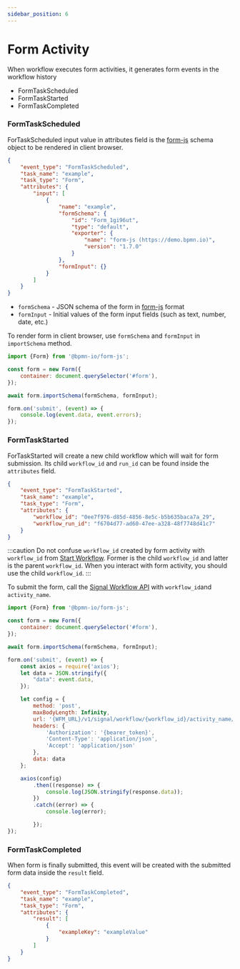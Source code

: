 ```yaml
---
sidebar_position: 6
---
```


# Form Activity

When workflow executes form activities, it generates form events in the workflow history

- FormTaskScheduled
- FormTaskStarted
- FormTaskCompleted

### FormTaskScheduled

ForTaskScheduled input value in attributes field is the [form-js](https://github.com/bpmn-io/form-js) schema object to
be rendered in client browser.

```json
{
    "event_type": "FormTaskScheduled",
    "task_name": "example",
    "task_type": "Form",
    "attributes": {
        "input": [
            {
                "name": "example",
                "formSchema": {
                    "id": "Form_1gi96ut",
                    "type": "default",
                    "exporter": {
                        "name": "form-js (https://demo.bpmn.io)",
                        "version": "1.7.0"
                    }
                },
                "formInput": {}
            }
        ]
    }
}
```

- `formSchema` - JSON schema of the form in [form-js](https://github.com/bpmn-io/form-js) format
- `formInput` - Initial values of the form input fields (such as text, number, date, etc.)

To render form in client browser, use `formSchema` and `formInput` in `importSchema` method.

```javascript
import {Form} from '@bpmn-io/form-js';

const form = new Form({
    container: document.querySelector('#form'),
});

await form.importSchema(formSchema, formInput);

form.on('submit', (event) => {
    console.log(event.data, event.errors);
});
```

### FormTaskStarted

ForTaskStarted will create a new child workflow which will wait for form submission. Its child `workflow_id` and
`run_id` can be found inside the `attributes` field.

```json
{
    "event_type": "FormTaskStarted",
    "task_name": "example",
    "task_type": "Form",
    "attributes": {
        "workflow_id": "0ee7f976-d85d-4856-8e5c-b5b635baca7a_29",
        "workflow_run_id": "f6704d77-ad60-47ee-a328-48f7748d41c7"
    }
}
```

:::caution
Do not confuse `workflow_id` created by form activity with `workflow_id` from
[Start Workflow](3_workflow_execution.md#start-workflow). Former is the child `workflow_id` and latter is the parent
`workflow_id`. When you interact with form activity, you should use the child `workflow_id`.
:::

To submit the form, call the [Signal Workflow API](5_signal_workflow.md#signal-workflow-api) with
`workflow_id`and `activity_name`.

```javascript
import {Form} from '@bpmn-io/form-js';

const form = new Form({
    container: document.querySelector('#form'),
});

await form.importSchema(formSchema, formInput);

form.on('submit', (event) => {
    const axios = require('axios');
    let data = JSON.stringify({
        "data": event.data,
    });

    let config = {
        method: 'post',
        maxBodyLength: Infinity,
        url: '{WFM_URL}/v1/signal/workflow/{workflow_id}/activity_name/{activity_name}',
        headers: {
            'Authorization': '{bearer_token}',
            'Content-Type': 'application/json',
            'Accept': 'application/json'
        },
        data: data
    };

    axios(config)
        .then((response) => {
            console.log(JSON.stringify(response.data));
        })
        .catch((error) => {
            console.log(error);

        });
});
```

### FormTaskCompleted

When form is finally submitted, this event will be created with the submitted form data inside the `result` field.

```json
{
    "event_type": "FormTaskCompleted",
    "task_name": "example",
    "task_type": "Form",
    "attributes": {
        "result": [
            {
                "exampleKey": "exampleValue"
            }
        ]
    }
}
```